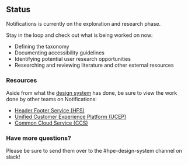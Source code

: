 ## Status

Notifications is currently on the exploration and research phase.

Stay in the loop and check out what is being worked on now:

* Defining the taxonomy
* Documenting accessibility guidelines
* Identifying potential user research opportunities
* Researching and reviewing literature and other external resources

### Resources

Aside from what the [design system](https://www.figma.com/file/FGvOd2htjrChVVS2oz73ds/HPE-Notifications?node-id=0%3A1) has done, be sure to view the work done by other teams on Notifications:

* [Header Footer Service (HFS)](https://www.figma.com/file/AbxAC3KU59pPyHG5mnnh7R/HFS-North-Star?node-id=140%3A10059) 
* [Unified Customer Experience Platform (UCEP)](https://www.figma.com/file/AbxAC3KU59pPyHG5mnnh7R/HFS-North-Star?node-id=140%3A10059)
* [Common Cloud Service (CCS)](https://www.figma.com/file/vT3CaJANRAKHysuZs2JIGR/CCS-Notifications?node-id=1%3A17948)

### Have more questions?

Please be sure to send them over to the #hpe-design-system channel on slack!



